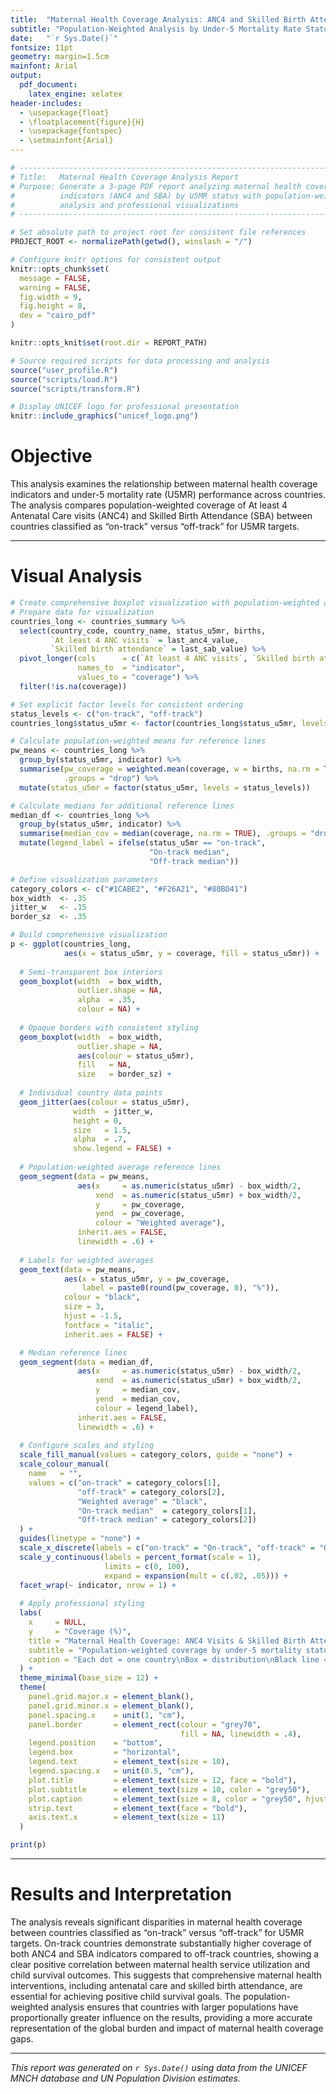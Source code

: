 ```yaml
---
title:  "Maternal Health Coverage Analysis: ANC4 and Skilled Birth Attendance"
subtitle: "Population-Weighted Analysis by Under-5 Mortality Rate Status"
date:   "`r Sys.Date()`"
fontsize: 11pt
geometry: margin=1.5cm
mainfont: Arial
output:
  pdf_document:
    latex_engine: xelatex
header-includes:
  - \usepackage{float}
  - \floatplacement{figure}{H}
  - \usepackage{fontspec}
  - \setmainfont{Arial}
---
```


```r
# -----------------------------------------------------------------------------
# Title:   Maternal Health Coverage Analysis Report
# Purpose: Generate a 3-page PDF report analyzing maternal health coverage 
#          indicators (ANC4 and SBA) by U5MR status with population-weighted
#          analysis and professional visualizations
# -----------------------------------------------------------------------------
```

```r
# Set absolute path to project root for consistent file references
PROJECT_ROOT <- normalizePath(getwd(), winslash = "/")
```

```r
# Configure knitr options for consistent output
knitr::opts_chunk$set(
  message = FALSE,
  warning = FALSE,
  fig.width = 9,
  fig.height = 8,
  dev = "cairo_pdf"
)

knitr::opts_knit$set(root.dir = REPORT_PATH)

# Source required scripts for data processing and analysis
source("user_profile.R")
source("scripts/load.R")
source("scripts/transform.R")
```

```r
# Display UNICEF logo for professional presentation
knitr::include_graphics("unicef_logo.png")
```

# Objective

This analysis examines the relationship between maternal health coverage indicators and under-5 mortality rate (U5MR) performance across countries. The analysis compares population-weighted coverage of At least 4 Antenatal Care visits (ANC4) and Skilled Birth Attendance (SBA) between countries classified as "on-track" versus "off-track" for U5MR targets.

---

# Visual Analysis

```r
# Create comprehensive boxplot visualization with population-weighted analysis
# Prepare data for visualization
countries_long <- countries_summary %>% 
  select(country_code, country_name, status_u5mr, births,
         `At least 4 ANC visits` = last_anc4_value,
         `Skilled birth attendance` = last_sab_value) %>% 
  pivot_longer(cols      = c(`At least 4 ANC visits`, `Skilled birth attendance`),
               names_to  = "indicator",
               values_to = "coverage") %>% 
  filter(!is.na(coverage))

# Set explicit factor levels for consistent ordering
status_levels <- c("on-track", "off-track")
countries_long$status_u5mr <- factor(countries_long$status_u5mr, levels = status_levels)

# Calculate population-weighted means for reference lines
pw_means <- countries_long %>% 
  group_by(status_u5mr, indicator) %>% 
  summarise(pw_coverage = weighted.mean(coverage, w = births, na.rm = TRUE),
            .groups = "drop") %>% 
  mutate(status_u5mr = factor(status_u5mr, levels = status_levels))

# Calculate medians for additional reference lines
median_df <- countries_long %>% 
  group_by(status_u5mr, indicator) %>% 
  summarise(median_cov = median(coverage, na.rm = TRUE), .groups = "drop") %>% 
  mutate(legend_label = ifelse(status_u5mr == "on-track",
                               "On-track median",
                               "Off-track median"))

# Define visualization parameters
category_colors <- c("#1CABE2", "#F26A21", "#80BD41")
box_width  <- .35
jitter_w   <- .15
border_sz  <- .35

# Build comprehensive visualization
p <- ggplot(countries_long,
            aes(x = status_u5mr, y = coverage, fill = status_u5mr)) +
  
  # Semi-transparent box interiors
  geom_boxplot(width  = box_width,
               outlier.shape = NA,
               alpha  = .35,
               colour = NA) +      
  
  # Opaque borders with consistent styling
  geom_boxplot(width  = box_width,
               outlier.shape = NA,
               aes(colour = status_u5mr),
               fill   = NA,
               size   = border_sz) +
  
  # Individual country data points
  geom_jitter(aes(colour = status_u5mr),
              width  = jitter_w,
              height = 0,
              size   = 1.5,
              alpha  = .7,
              show.legend = FALSE) +
  
  # Population-weighted average reference lines
  geom_segment(data = pw_means,
               aes(x     = as.numeric(status_u5mr) - box_width/2,
                   xend  = as.numeric(status_u5mr) + box_width/2,
                   y     = pw_coverage,
                   yend  = pw_coverage,
                   colour = "Weighted average"),
               inherit.aes = FALSE,
               linewidth = .6) +
  
  # Labels for weighted averages
  geom_text(data = pw_means,
            aes(x = status_u5mr, y = pw_coverage,
                label = paste0(round(pw_coverage, 0), "%")),
            colour = "black",
            size = 3,
            hjust = -1.5,
            fontface = "italic",
            inherit.aes = FALSE) +

  # Median reference lines
  geom_segment(data = median_df,
               aes(x     = as.numeric(status_u5mr) - box_width/2,
                   xend  = as.numeric(status_u5mr) + box_width/2,
                   y     = median_cov,
                   yend  = median_cov,
                   colour = legend_label),
               inherit.aes = FALSE,
               linewidth = .6) +
  
  # Configure scales and styling
  scale_fill_manual(values = category_colors, guide = "none") +
  scale_colour_manual(
    name   = "",
    values = c("on-track" = category_colors[1],
               "off-track" = category_colors[2],
               "Weighted average" = "black",
               "On-track median"  = category_colors[1],
               "Off-track median" = category_colors[2])
  ) +
  guides(linetype = "none") +
  scale_x_discrete(labels = c("on-track" = "On-track", "off-track" = "Off-track")) +
  scale_y_continuous(labels = percent_format(scale = 1),
                     limits = c(0, 100),
                     expand = expansion(mult = c(.02, .05))) +
  facet_wrap(~ indicator, nrow = 1) +
  
  # Apply professional styling
  labs(
    x     = NULL,
    y     = "Coverage (%)",
    title = "Maternal Health Coverage: ANC4 Visits & Skilled Birth Attendance (2018-2022)",
    subtitle = "Population-weighted coverage by under-5 mortality status: on-track vs off-track",
    caption = "Each dot = one country\nBox = distribution\nBlack line = population-weighted average"
  ) +
  theme_minimal(base_size = 12) +
  theme(
    panel.grid.major.x = element_blank(),
    panel.grid.minor.x = element_blank(),
    panel.spacing.x    = unit(1, "cm"),
    panel.border       = element_rect(colour = "grey70",
                                      fill = NA, linewidth = .4),
    legend.position    = "bottom",
    legend.box         = "horizontal",
    legend.text        = element_text(size = 10),
    legend.spacing.x   = unit(0.5, "cm"),
    plot.title         = element_text(size = 12, face = "bold"),
    plot.subtitle      = element_text(size = 10, color = "grey50"),
    plot.caption       = element_text(size = 8, color = "grey50", hjust = 0),
    strip.text         = element_text(face = "bold"),
    axis.text.x        = element_text(size = 11)
  )

print(p)
```

---

# Results and Interpretation

The analysis reveals significant disparities in maternal health coverage between countries classified as "on-track" versus "off-track" for U5MR targets. On-track countries demonstrate substantially higher coverage of both ANC4 and SBA indicators compared to off-track countries, showing a clear positive correlation between maternal health service utilization and child survival outcomes. This suggests that comprehensive maternal health interventions, including antenatal care and skilled birth attendance, are essential for achieving positive child survival goals. The population-weighted analysis ensures that countries with larger populations have proportionally greater influence on the results, providing a more accurate representation of the global burden and impact of maternal health coverage gaps.

---

*This report was generated on `r Sys.Date()` using data from the UNICEF MNCH database and UN Population Division estimates.*
